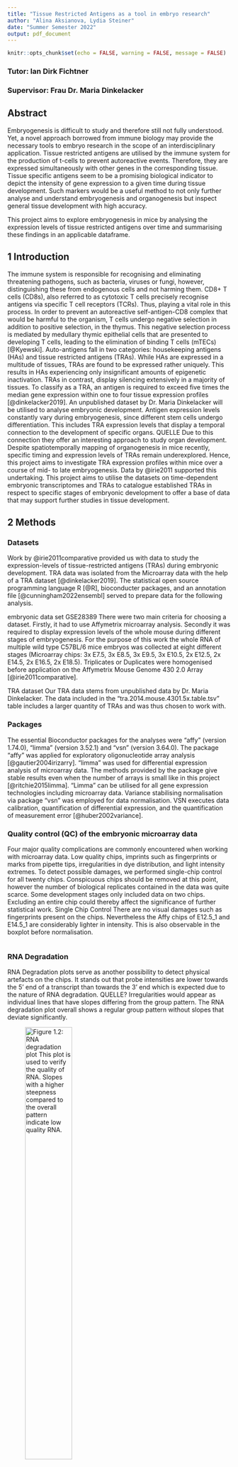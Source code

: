 ```yaml
---
title: "Tissue Restricted Antigens as a tool in embryo research"
author: "Alina Aksianova, Lydia Steiner"
date: "Summer Semester 2022"
output: pdf_document
---
```


```r
knitr::opts_chunk$set(echo = FALSE, warning = FALSE, message = FALSE)
```


### Tutor: Ian Dirk Fichtner
### Supervisor: Frau Dr. Maria Dinkelacker 


## Abstract

Embryogenesis is difficult to study and therefore still not fully understood. Yet, a novel approach borrowed from immune biology may provide the necessary tools to embryo research in the scope of an interdisciplinary application. Tissue restricted antigens are utilised by the immune system for the production of t-cells to prevent autoreactive events. Therefore, they are expressed simultaneously with other genes in the corresponding tissue. Tissue specific antigens seem to be a promising biological indicator to depict the intensity of gene expression to a given time during tissue development. Such markers would be a useful method to not only further analyse and understand embryogenesis and organogenesis but inspect general tissue development with high accuracy.

This project aims to explore embryogenesis in mice by analysing the expression levels of tissue restricted antigens over time and summarising these findings in an applicable dataframe.


## 1 Introduction
The immune system is responsible for recognising and eliminating threatening pathogens, such as bacteria, viruses or fungi, however, distinguishing these from endogenous cells and not harming them. CD8+ T cells (CD8s), also referred to as cytotoxic T cells precisely recognise antigens via specific T cell receptors (TCRs). Thus, playing a vital role in this process. In order to prevent an autoreactive self-antigen-CD8 complex that would be harmful to the organism, T cells undergo negative selection in addition to positive selection,  in the thymus. This negative selection process is mediated by medullary thymic epithelial cells that are presented to developing T cells, leading to the elimination of binding T cells (mTECs)[@Kyewski]. 
Auto-antigens fall in two categories: housekeeping antigens (HAs) and tissue restricted antigens (TRAs). While HAs are expressed in a multitude of tissues, TRAs are found to be expressed rather uniquely. This results in HAs experiencing only insignificant amounts of epigenetic inactivation. TRAs in contrast, display silencing extensively in a majority of tissues.
To classify  as a TRA, an antigen is required to exceed five times the median gene expression within one to four tissue expression profiles [@dinkelacker2019]. An unpublished dataset  by Dr. Maria Dinkelacker will be utilised to analyse embryonic development.
Antigen expression levels constantly vary during embryogenesis, since different stem cells undergo differentiation. This includes TRA expression levels that display a temporal connection to the development of specific organs. QUELLE  Due to this connection they offer an interesting approach to study organ development. Despite spatiotemporally mapping of organogenesis in mice recently, specific timing and expression levels of TRAs remain underexplored. Hence, this project aims to investigate TRA expression profiles within mice over a course of mid- to late embryogenesis. Data by @irie2011 supported this undertaking. 
This project aims to utilise the datasets on time-dependent embryonic transcriptomes and TRAs to catalogue established TRAs in respect to specific stages of embryonic development to offer a base of data that may support further studies in tissue development. 


## 2 Methods

### Datasets

Work by @irie2011comparative provided us with data to study the expression-levels of tissue-restricted antigens (TRAs) during embryonic development. TRA data was isolated from the Microarray data with the help of a TRA dataset [@dinkelacker2019]. The statistical open source programming language R [@R], bioconducter packages, and an annotation file [@cunningham2022ensembl] served to prepare data for the following analysis.
	
embryonic data set GSE28389 There were two main criteria for choosing a dataset. Firstly, it had to use Affymetrix microarray analysis. Secondly it was required to display expression levels of the whole mouse during different stages of embryogenesis. 
For the purpose of this work the whole RNA of multiple wild type C57BL/6 mice embryos was collected at eight different stages (Microarray chips: 3x E7.5, 3x E8.5, 3x E9.5, 3x E10.5, 2x E12.5, 2x E14.5, 2x E16.5, 2x E18.5). Triplicates or Duplicates were homogenised before application on the Affymetrix Mouse Genome 430 2.0 Array [@irie2011comparative].

TRA dataset	Our TRA data stems from unpublished data by Dr. Maria Dinkelacker. The data included in the "tra.2014.mouse.4301.5x.table.tsv" table includes a larger quantity of TRAs and was thus chosen to work with. 


### Packages 
The essential Bioconductor packages for the analyses were "affy" (version 1.74.0), "limma" (version 3.52.1) and "vsn" (version 3.64.0). The package "affy" was applied for exploratory oligonucleotide array analysis [@gautier2004irizarry]. "limma" was used for differential expression analysis of microarray data. The methods provided by the package give stable results even when the number of arrays is small like in this project [@ritchie2015limma]. "Limma" can be utilised for all gene expression technologies including microarray data. Variance stabilising normalisation via package "vsn" was employed for data normalisation. VSN executes data calibration, quantification of differential expression, and the quantification of measurement error [@huber2002variance].


### Quality control (QC) of the embryonic microarray data
Four major quality complications are commonly encountered when working with microarray data. Low quality chips, imprints such as fingerprints or marks from pipette tips, irregularities in dye distribution, and light intensity extremes. To detect possible damages, we performed single-chip control for all twenty chips. Conspicuous chips should be removed at this point, however the number of biological replicates contained in the data was quite scarce. Some development stages only included data on two chips. Excluding an entire chip could thereby affect the significance of further statistical work. 
Single Chip Control
There are no visual damages such as fingerprints present on the chips. Nevertheless the Affy chips of E12.5\_1 and E14.5\_1 are considerably lighter in intensity. This is also observable in the boxplot before normalisation.


```r

```


### RNA Degradation
RNA Degradation plots serve as another possibility to detect physical artefacts on the chips. It stands out that probe intensities are lower towards the 5' end of a transcript than towards the 3' end which is expected due to the nature of RNA degradation. QUELLE? Irregularities would appear as individual lines that have slopes differing from the group pattern. The RNA degradation plot overall shows a regular group pattern without slopes that deviate significantly.

![Figure 1.2: RNA degradation plot This plot is used to verify the quality of RNA. Slopes with a higher steepness compared to the overall pattern indicate low quality RNA.](./images/GSE28389_RNAdegrad_RawData_shifted_scaled-1.png){width=50% height=50%}





### Normalisation
The data had to be normalised before conducting further calculations necessary to obtain differentially expressed genes (limma). Variance stabilising normalisation (VSN) is specific for Affymetrix GeneChip probe level data and thus a reasonable choice for this step. VSN does probe-wise background correction and between-array normalisation. The function returns an ExpressionSet that can be used for further analysation. 
In the boxplot with VSN-normalised data it stands out that the mean values of the different chips are similar and the intensity differences equalised. Yet, it should be noted that even after normalisation, there is still a slight increase visible in the means of chip E12.5 and E14.5. 



### Scatter Plot
Furthermore, scatter plots can be used to review the quality of data. We plotted the normalised chips against each other according to the following pattern: E7.5\_1 against E7.5\_2,.., E8.5\_3 against E 9.5\_1,... Plots comparing the same measurement points do not show scattering. Some plots comparing different measurement points however display skewed scattering. 


### MeanSdPlot
To verify the previous normalisation in regards to variance-mean dependence a MeanSDPlot was used on the normalised data. A horizontal line would indicate no dependence. In the plot below the line slightly ascends with increasing mean value. However this is still in range, so no data was excluded.


## 3 Results

# 3.1 Analysis of TRA gene expression
In order to determine expression levels of TRAs, the aforementioned data was run through statistical devices and then visualised with different methods. Within the framework of this project, the data was first explored with k-means clustering, applying elbow method, silhouette method, and ____ to determine the optimal number of clusters. This was followed by limma analysis with p values 0.001 and 0.005 on TRA and Chemokine data and yielded respective tables. TRA and Chemokine expression were plotted to show expression development in different tissues. Some significant plots will be shown here, whereas consecutive data can be found in supplementary material.

# 3.1.1 Dimensionality Reduction and Clustering (PCA, UMAP, t-SNE)
Dimensionality reduction, including Principal Component Analysis (PCA), t-distributed stochastic neighbour embedding (t-SNE) and uniform manifold approximation and projection (UMAP) served as additional quality control.

```r


```

```r


```


